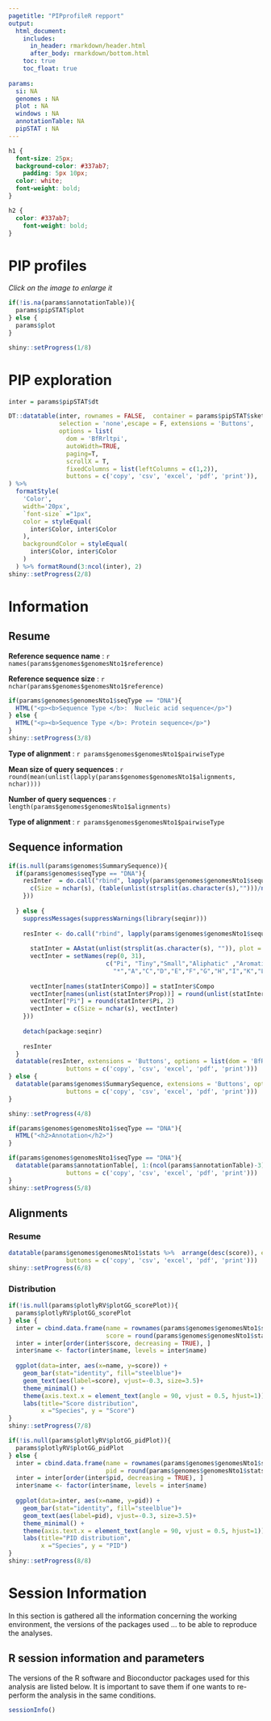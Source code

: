 ```yaml
---
pagetitle: "PIPprofileR repport"
output:
  html_document:
    includes:
      in_header: rmarkdown/header.html
      after_body: rmarkdown/bottom.html
    toc: true
    toc_float: true
    
params:
  si: NA
  genomes : NA
  plot : NA
  windows : NA
  annotationTable: NA
  pipSTAT : NA
---
```


```css

h1 {
  font-size: 25px;
  background-color: #337ab7;
    padding: 5px 10px;
  color: white;
  font-weight: bold;
}

h2 {
  color: #337ab7;
    font-weight: bold;
}

```

# PIP profiles

*Click on the image to enlarge it*

```r

if(!is.na(params$annotationTable)){
  params$pipSTAT$plot
} else {
  params$plot
}

shiny::setProgress(1/8) 
```

# PIP exploration

```r
inter = params$pipSTAT$dt

DT::datatable(inter, rownames = FALSE,  container = params$pipSTAT$sketch,  colnames = c('', colnames(inter)[-1]),
              selection = 'none',escape = F, extensions = 'Buttons',
              options = list( 
                dom = 'BfRrltpi', 
                autoWidth=TRUE,
                paging=T, 
                scrollX = T,
                fixedColumns = list(leftColumns = c(1,2)), 
                buttons = c('copy', 'csv', 'excel', 'pdf', 'print')),
) %>%
  formatStyle(
    'Color',
    width='20px',
    `font-size` ="1px",
    color = styleEqual(
      inter$Color, inter$Color
    ),
    backgroundColor = styleEqual(
      inter$Color, inter$Color
    )
  ) %>% formatRound(3:ncol(inter), 2)
shiny::setProgress(2/8) 
```

# Information
## Resume

**Reference sequence name** : `r names(params$genomes$genomesNto1$reference)`

**Reference sequence size** : `r nchar(params$genomes$genomesNto1$reference)`

```r

if(params$genomes$genomesNto1$seqType == "DNA"){
  HTML("<p><b>Sequence Type </b>:  Nucleic acid sequence</p>")
} else {
  HTML("<p><b>Sequence Type </b>: Protein sequence</p>")
}
shiny::setProgress(3/8) 
```

**Type of alignment** : `r params$genomes$genomesNto1$pairwiseType` 

**Mean size of query sequences** : `r round(mean(unlist(lapply(params$genomes$genomesNto1$alignments, nchar))))` 

**Number of query sequences** : `r length(params$genomes$genomesNto1$alignments)` 

**Type of alignment** : `r params$genomes$genomesNto1$pairwiseType` 

## Sequence information

```r
if(is.null(params$genomes$SummarySequence)){
  if(params$genomes$seqType == "DNA"){
    resInter  = do.call("rbind", lapply(params$genomes$genomesNto1$sequences, function(s){
      c(Size = nchar(s), (table(unlist(strsplit(as.character(s),"")))/nchar(s)) * 100)
    }))
    
  } else {
    suppressMessages(suppressWarnings(library(seqinr)))
    
    resInter <- do.call("rbind", lapply(params$genomes$genomesNto1$sequences, function(s){
      
      statInter = AAstat(unlist(strsplit(as.character(s), "")), plot = F)
      vectInter = setNames(rep(0, 31),
                           c("Pi", "Tiny","Small","Aliphatic" ,"Aromatic","Non.polar", "Polar","Charged","Basic","Acidic",
                             "*","A","C","D","E","F","G","H","I","K","L","M","N","P","Q","R","S","T","V","W","Y"))
      
      vectInter[names(statInter$Compo)] = statInter$Compo
      vectInter[names(unlist(statInter$Prop))] = round(unlist(statInter$Prop), 2)
      vectInter["Pi"] = round(statInter$Pi, 2)
      vectInter = c(Size = nchar(s), vectInter)
    }))
    
    detach(package:seqinr)
    
    resInter
  }
  datatable(resInter, extensions = 'Buttons', options = list(dom = 'BfRrltpi',scrollX = TRUE, 
                buttons = c('copy', 'csv', 'excel', 'pdf', 'print')))
} else {
  datatable(params$genomes$SummarySequence, extensions = 'Buttons', options = list(dom = 'BfRrltpi',scrollX = TRUE, 
                buttons = c('copy', 'csv', 'excel', 'pdf', 'print')))
}

shiny::setProgress(4/8) 
```

```r
if(params$genomes$genomesNto1$seqType == "DNA"){
  HTML("<h2>Annotation</h2>")
}
```

```r
if(params$genomes$genomesNto1$seqType == "DNA"){
  datatable(params$annotationTable[, 1:(ncol(params$annotationTable)-3)], escape = F, extensions = 'Buttons', options = list(dom = 'BfRrltpi',scrollX = TRUE, 
                buttons = c('copy', 'csv', 'excel', 'pdf', 'print')))
}
shiny::setProgress(5/8) 
```

## Alignments

### Resume

```r
datatable(params$genomes$genomesNto1$stats %>%  arrange(desc(score)), extensions = 'Buttons', options = list(dom = 'BfRrltpi',scrollX = TRUE, 
                buttons = c('copy', 'csv', 'excel', 'pdf', 'print')))
shiny::setProgress(6/8) 
```

### Distribution

```r
if(!is.null(params$plotlyRV$plotGG_scorePlot)){
  params$plotlyRV$plotGG_scorePlot
} else {
  inter = cbind.data.frame(name = rownames(params$genomes$genomesNto1$stats), 
                           score = round(params$genomes$genomesNto1$stats$score))
  inter = inter[order(inter$score, decreasing = TRUE), ]
  inter$name <- factor(inter$name, levels = inter$name)
  
  ggplot(data=inter, aes(x=name, y=score)) +
    geom_bar(stat="identity", fill="steelblue")+
    geom_text(aes(label=score), vjust=-0.3, size=3.5)+
    theme_minimal() + 
    theme(axis.text.x = element_text(angle = 90, vjust = 0.5, hjust=1)) +
    labs(title="Score distribution",
         x ="Species", y = "Score")
}
shiny::setProgress(7/8) 
```

```r

if(!is.null(params$plotlyRV$plotGG_pidPlot)){
  params$plotlyRV$plotGG_pidPlot
} else {
  inter = cbind.data.frame(name = rownames(params$genomes$genomesNto1$stats), 
                           pid = round(params$genomes$genomesNto1$stats$pid))
  inter = inter[order(inter$pid, decreasing = TRUE), ]
  inter$name <- factor(inter$name, levels = inter$name)
  
  ggplot(data=inter, aes(x=name, y=pid)) +
    geom_bar(stat="identity", fill="steelblue")+
    geom_text(aes(label=pid), vjust=-0.3, size=3.5)+
    theme_minimal() + 
    theme(axis.text.x = element_text(angle = 90, vjust = 0.5, hjust=1)) +
    labs(title="PID distribution",
         x ="Species", y = "PID")
}
shiny::setProgress(8/8) 
```

# Session Information

In this section is gathered all the information concerning the working 
environment, the versions of the packages used ... to be able to reproduce the analyses.

## R session information and parameters
The versions of the R software and Bioconductor packages used for this analysis are listed below. 
It is important to save them if one wants to re-perform the analysis in the same conditions.

```r
sessionInfo()
```

